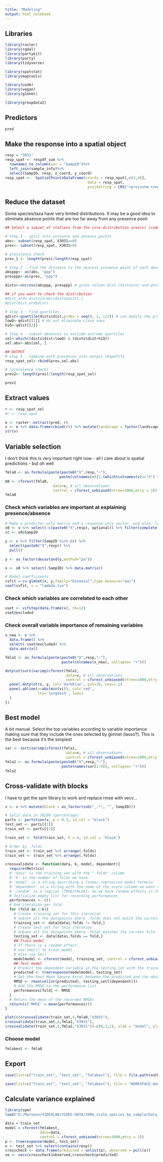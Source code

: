```yaml
---
title: "Modeling"
output: html_notebook
---
```


## Libraries
```r
library(raster)
library(rgdal)
library(partykit)
library(party)
library(tidyverse)

library(spatstat)
library(maptools)

library(usdm)
library(vegan)
library(glmnet)

library(groupdata2)
```

## Predictors
```r
pred
```

## Make the response into a spatial object
```r
resp = "3031"
resp_spat <- respdf_sum %>%
  rownames_to_column(var = "SampID")%>%
  left_join(sample_info)%>%
  select(SampID, resp, x_coord, y_coord)
resp_spat <-  SpatialPointsDataFrame(coords = resp_spat[,c(3,4)],
                                      data = resp_spat,
                                      proj4string = CRS("+proj=utm +zone=33 +datum=WGS84 +units=m +no_defs"))
```

## Reduce the dataset
Some species/taxa have very limited distributions. It may be a good idea to eliminate absence points that are too far away from any presence point
```r
## Select a subset of stations from the core distribution area(s) (code by RS)

# Step 1 - split into presence and absence points
abs<- subset(resp_spat, X3031==0)
pres<- subset(resp_spat, X3031>0)

# prevalence check
prev_1 <- length(pres)/length(resp_spat)

# Step 2 - find the distance to the nearest presence point of each absence point
absppp<- as(abs, "ppp")
presppp<-as(pres, "ppp")

dists<-nncross(absppp, presppp) # gives column dist (distance) and which (# of nearest presence point)

## if you want to check the distribution
#dist_ord<-dists[order(dists$dist),]
#plot(dist_ord$dist)

# Step 3 - find quartiles
qdist<-quantile(dists$dist,probs = seq(0, 1, 1/2)) # can modify the probs to change the number of divisions
lowQ<-qdist[[1]] # do not eliminate close ones
hiQ<-qdist[[2]]

# Step 4 - subset absences to exclude extreme quartiles
sel<-which((dists$dist>lowQ) & (dists$dist<hiQ))
sel.abs<-abs[sel, ]

## OUTPUT 
# Step 5 - combine with presences into output shapefile
resp_spat_sel<-rbind(pres,sel.abs)

# (prevalence check)
prev2<- length(pres)/length(resp_spat_sel)

prev2
```

## Extract values
```r
r <- resp_spat_sel
#r <- resp_spat

e <- raster::extract(pred, r)
v <- e %>% data.frame(cbind(r)) %>% mutate(landscape = factor(landscape)) %>% select(-contains("coord"))
str(v)
```

## Variable selection
I don't think this is very important right now - all I care about is spatial predictions - but oh well
```r
fmla0 <- as.formula(paste(paste0("X",resp,"~"), 
                         paste(colnames(v)[1:(which(colnames(v)=="X")-1)], collapse= "+"))) # all predictors
m0 <- cforest(fmla0,
                      data=v, # all observations 
                      control = cforest_unbiased(ntree=1000,mtry = 3))
fmla0
```

### Check which variables are important at explaining presence/absence
```r
# Make a predictor-only matrix and a response-only vector, and also, leave only complete cases in there
x0 <- v %>% select(-c(paste0("X",resp), optional)) %>% filter(complete.cases(.))
cc <- x0$SampID

y <- v %>% filter(SampID %in% cc) %>%
  select(paste0("X",resp)) %>%
  pull()
  
y <- as_factor(decostand(y,method="pa"))

x <- x0 %>% select(-SampID) %>% data.matrix()

# Model coefficients
cvfit = cv.glmnet(x, y,family="binomial",type.measure="auc")
coef(cvfit, s = "lambda.1se")
```

### Check which variables are correlated to each other
```r
vset <- vifstep(data.frame(x), th=12)
vset@excluded
```

### Check overall variable importance of remaining variables
```r
x_new <- x %>% 
  data.frame() %>%
  select(-vset@excluded) %>%
  data.matrix()

fmla1 <- as.formula(paste(paste0("X",resp,"~"), 
                          paste(colnames(x_new), collapse= "+")))

dotplot(sort(varimp(cforest(fmla1,
                            data=v, # all observations 
                            control = cforest_unbiased(ntree=1000,mtry = 3)))), xlab="Variable Importance", panel = function(x,y){ 
  panel.dotplot(x, y, col='darkblue', pch=16, cex=1.1) 
  panel.abline(v=abs(min(vi)), col='red', 
               lty='longdash', lwd=2
  )
})  
```
## Best model
A bit manual. Select the top variables according to variable importance making sure that they include the ones selected by glmnet (lasso?). This is the best because it's the simplest
```r
var <- sort(varimp(cforest(fmla1,
                            data=v, # all observations 
                            control = cforest_unbiased(ntree=1000,mtry = 3))),decreasing=TRUE)
fmla2 <- as.formula(paste(paste0("X",resp,"~"), 
                          paste(names(var[1:9]), collapse= "+")))
fmla2
```


## Cross-validate with blocks
I have to get the spm library to work and replace rmse with vecv...
```r
v <- v %>% mutate(block = as_factor(sub("_.*", "", SampID)))

# Split data in 20/80 (percentage)
parts <- partition(v, p = 0.3, id_col = "block")
test_set <- parts[[1]]
train_set <- parts[[2]]

train_set <- fold(train_set, k = 4, id_col = 'block')

# Order by .folds
train_set <- train_set %>% arrange(.folds)
train_set <- train_set %>% arrange(.folds)

crossvalidate <- function(data, k, model, dependent){
  require(Metrics)
  # 'data' is the training set with the ".folds" column
  # 'k' is the number of folds we have
  # 'model' is a string describing a linear regression model formula
  # 'dependent' is a string with the name of the score column we want to predict
  # 'random' is a logical (TRUE/FALSE); do we have random effects in the model?
  # Initialize empty list for recording performances
  performances <- c()
  # One iteration per fold
  for (fold in 1:k){
    # Create training set for this iteration
    # Subset all the datapoints where .folds does not match the current fold
    training_set <- data[data$.folds != fold,]
    # Create test set for this iteration
    # Subset all the datapoints where .folds matches the current fold
    testing_set <- data[data$.folds == fold,]
    ## Train model
    # If there is a random effect,
    # use lmer() to train model
    # else use lm()
    modelmodel <- cforest(model, training_set, control = cforest_unbiased(ntree=500,mtry = 3))
    ## Test model
    # Predict the dependent variable in the testing_set with the trained model
    predicted <- treeresponse(modelmodel, testing_set)
    # Get the Root Mean Square Error between the predicted and the observed
    RMSE <- rmse(unlist(predicted), testing_set[[dependent]])
    # Add the RMSE to the performance list
    performances[fold] <- RMSE
  }
  # Return the mean of the recorded RMSEs
  return(c('RMSE' = mean(performances)))
}

plot(c(crossvalidate(train_set,4,fmla0,"X3031"),
crossvalidate(train_set,4,fmla1,"X3031"),
crossvalidate(train_set,4,fmla2,"X3031"))~c(0,1,2), xlab = "model", ylab = "RMSE")
```

### Choose model
```r
fmlabest <- fmla0
```

## Export
```r
save(list=c("train_set", "test_set", "fmlabest"), file = file.path(outPath,"WORKSPACE_modeltraining.Rdata"))

save(list=c("train_set", "test_set", "fmlabest"), file = "WORKSPACE_modeltraining.Rdata") # save in working dir
```

## Calculate variance explained
```r
library(spm)
load("U:/Mareano/VIDEOLAB/VIDEO DATA/200m_scale_species_by_sample/Data_Delivery_2021/outputs/WORKSPACE_modeltraining.Rdata")

data = train_set
model = cforest(fmlabest,
                data=data, 
                control = cforest_unbiased(ntree=1000,mtry = 3))
p <- treeresponse(model, test_set)
o <- test_set %>% select(contains(resp))
crosscheck <- data.frame(predicted = unlist(p), observed = pull(o))
ve <- vecv(crosscheck$observed,crosscheck$predicted)
```
```r

```
